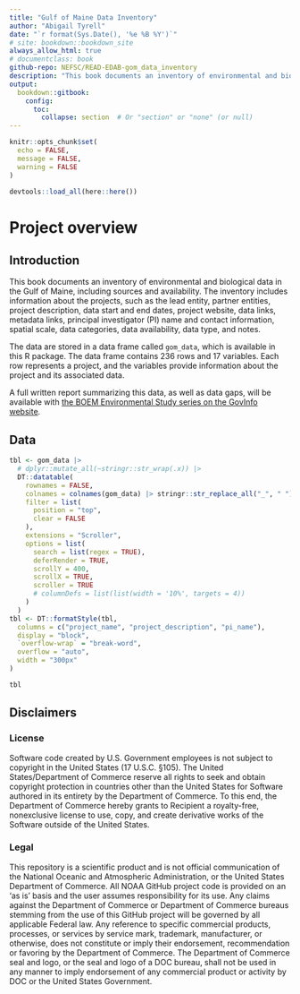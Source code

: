 ```yaml
---
title: "Gulf of Maine Data Inventory"
author: "Abigail Tyrell"
date: "`r format(Sys.Date(), '%e %B %Y')`"
# site: bookdown::bookdown_site
always_allow_html: true
# documentclass: book
github-repo: NEFSC/READ-EDAB-gom_data_inventory
description: "This book documents an inventory of environmental and biological data in the Gulf of Maine, including sources and availability."
output:
  bookdown::gitbook:
    config:
      toc:
        collapse: section  # Or "section" or "none" (or null)
---
```


```r
knitr::opts_chunk$set(
  echo = FALSE,
  message = FALSE,
  warning = FALSE
)

devtools::load_all(here::here())
```

# Project overview
## Introduction

This book documents an inventory of environmental and biological data in the Gulf of Maine, including sources and availability. The inventory includes information about the projects, such as the lead entity, partner entities, project description, data start and end dates, project website, data links, metadata links, principal investigator (PI) name and contact information, spatial scale, data categories, data availability, data type, and notes.

The data are stored in a data frame called `gom_data`, which is available in this R package. The data frame contains 236 rows and 17 variables. Each row represents a project, and the variables provide information about the project and its associated data.

A full written report summarizing this data, as well as data gaps, will be available with [the BOEM Environmental Study series on the GovInfo website](https://www.govinfo.gov/app/search/%7B%22query%22%3A%22series%3A%5C%22BOEM%20Environmental%20Studies%5C%22%22%2C%22offset%22%3A0%7D).

## Data

```r
tbl <- gom_data |>
  # dplyr::mutate_all(~stringr::str_wrap(.x)) |>
  DT::datatable(
    rownames = FALSE,
    colnames = colnames(gom_data) |> stringr::str_replace_all("_", " ") |> stringr::str_to_title(),
    filter = list(
      position = "top",
      clear = FALSE
    ),
    extensions = "Scroller",
    options = list(
      search = list(regex = TRUE),
      deferRender = TRUE,
      scrollY = 400,
      scrollX = TRUE,
      scroller = TRUE
      # columnDefs = list(list(width = '10%', targets = 4))
    )
  )
tbl <- DT::formatStyle(tbl,
  columns = c("project_name", "project_description", "pi_name"),
  display = "block",
  `overflow-wrap` = "break-word",
  overflow = "auto",
  width = "300px"
)

tbl
```

## Disclaimers

### License
Software code created by U.S. Government employees is not subject to copyright in the United States (17 U.S.C. §105). 
The United States/Department of Commerce reserve all rights to seek and obtain copyright protection in countries other 
than the United States for Software authored in its entirety by the Department of Commerce. To this end, the Department 
of Commerce hereby grants to Recipient a royalty-free, nonexclusive license to use, copy, and create derivative works of 
the Software outside of the United States.

### Legal 
This repository is a scientific product and is not official communication of the National Oceanic and Atmospheric Administration, or the United States Department of Commerce. All NOAA GitHub project code is provided on an ‘as is’ basis and the user assumes responsibility for its use. Any claims against the Department of Commerce or Department of Commerce bureaus stemming from the use of this GitHub project will be governed by all applicable Federal law. Any reference to specific commercial products, processes, or services by service mark, trademark, manufacturer, or otherwise, does not constitute or imply their endorsement, recommendation or favoring by the Department of Commerce. The Department of Commerce seal and logo, or the seal and logo of a DOC bureau, shall not be used in any manner to imply endorsement of any commercial product or activity by DOC or the United States Government.
